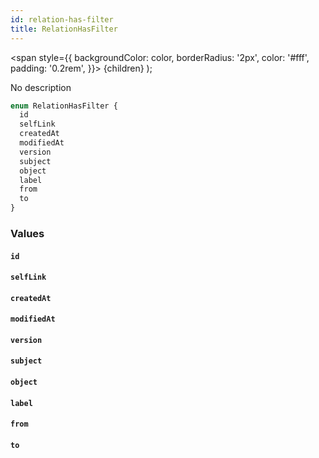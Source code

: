 ```yaml
---
id: relation-has-filter
title: RelationHasFilter
---
```


<span
style={{
      backgroundColor: color,
      borderRadius: '2px',
      color: '#fff',
      padding: '0.2rem',
    }}>
{children}
</span>
);

No description

```graphql
enum RelationHasFilter {
  id
  selfLink
  createdAt
  modifiedAt
  version
  subject
  object
  label
  from
  to
}
```

### Values

#### `id`

#### `selfLink`

#### `createdAt`

#### `modifiedAt`

#### `version`

#### `subject`

#### `object`

#### `label`

#### `from`

#### `to`
